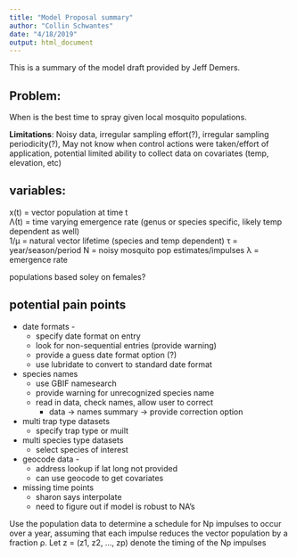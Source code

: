 ```yaml
---
title: "Model Proposal summary"
author: "Collin Schwantes"
date: "4/18/2019"
output: html_document
---
```


This is a summary of the model draft provided by Jeff Demers. 

## Problem:

When is the best time to spray given local mosquito populations.

**Limitations**: Noisy data, irregular sampling effort(?), irregular sampling periodicity(?), May not know when control actions were taken/effort of application, potential limited ability to collect data on covariates (temp, elevation, etc)

## variables:

x(t) = vector population at time t  
Λ(t) = time varying emergence rate (genus or species specific, likely temp dependent as well)  
1/µ = natural vector lifetime (species and temp dependent)
τ = year/season/period
N = noisy mosquito pop estimates/impulses
λ = emergence rate

populations based soley on females?

## potential pain points

- date formats - 
    - specify date format on entry
    - look for non-sequential entries (provide warning)
    - provide a guess date format option (?)
    - use lubridate to convert to standard date format
- species names
    - use GBIF namesearch 
    - provide warning for unrecognized species name
    - read in data, check names, allow user to correct
        - data -> names summary -> provide correction option 
- multi trap type datasets
   - specify trap type or muilt
- multi species type datasets 
    - select species of interest
- geocode data - 
    - address lookup if lat long not provided
    - can use geocode to get covariates
- missing time points
    - sharon says interpolate 
    - need to figure out if model is robust to NA's 
  


Use the population data to determine a schedule for Np impulses to occur over a year,
assuming that each impulse reduces the vector population by a fraction ρ. Let z = (z1, z2, ..., zp)
denote the timing of the Np impulses